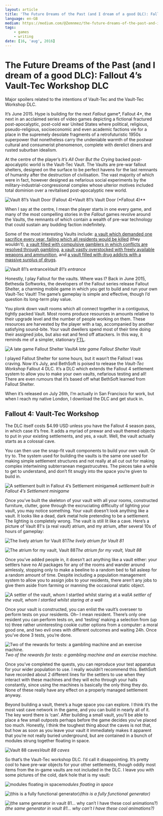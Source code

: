 ```yaml
---
layout: article
title: 'The Future Dreams of the Past (and I dream of a good DLC): Fallout 4’s Vault-Tec Workshop DLC'
language: en-GB
medium: https://medium.com/@Zemnmez/the-future-dreams-of-the-past-and-i-dream-of-a-good-dlc-fallout-4s-vault-tec-workshop-dlc-86fbeda7a4e2
tags:
    - games
    - writing
date: [16, 'aug', 2016]
---
```


# The Future Dreams of the Past (and I dream of a good DLC): Fallout 4’s Vault-Tec Workshop DLC

Major spoilers related to the intentions of Vault-Tec and the Vault-Tec Workshop DLC.

It’s June 2015. Hype is building for the next _Fallout_ game*, Fallout 4*, the next in an acclaimed series of video games depicting a fictional fractured post-apocalyptic, post-cold war United States where political, religious, pseudo-religious, socioeconomic and even academic factions vie for a place in the supremely desolate fragments of a retrofuturistic 1950s superpower that nonetheless carry the undeniable warmth of the postwar cultural and consumerist phenomenon, complete with derelict diners and rusted suburban idealism.

At the centre of the player’s _It’s All Over But the Crying_ backed post-apocalyptic world is the Vault-Tec Vault. The Vaults are pre-war fallout shelters, designed on the surface to be perfect havens for the last remnants of humanity after the destruction of civilisation. The vast majority of which were in fact, however designed as nefarious social experiments by the military-industrial-congressional complex whose ulterior motives included total dominion over a revitalised post-apocalyptic new world.

![Vault 81’s Vault Door (*Fallout 4)*](https://cdn-images-1.medium.com/max/3840/1*eOVvm4RTPuGPh3XqSI98Yg.jpeg)*Vault 81’s Vault Door (*Fallout 4)\*\*

When I say at the centre, I mean the player starts in one every game, and many of the most compelling stories in the _Fallout_ games revolve around the Vaults, the remnants of which contain a wealth of pre-war technology that could sustain any budding faction indefinitely.

Some of the most interesting Vaults include: [a vault which demanded one sacrifice every year, failing which all residents would be killed](http://fallout.wikia.com/wiki/Vault_11) (they wouldn’t), [a vault filled with compulsive gamblers in which conflicts are resolved through gambling](http://fallout.wikia.com/wiki/Vault_21), [a vault vastly overstocked with freely available weapons and ammunition](http://fallout.wikia.com/wiki/Vault_34), and [a vault filled with drug addicts with a massive surplus of drugs](http://fallout.wikia.com/wiki/Vault_95).

![Vault 81’s entrance](https://cdn-images-1.medium.com/max/3840/1*V5pgDLvAZ0RHI3pktbW1dA.jpeg)_Vault 81’s entrance_

Honestly, I play Fallout for the vaults. Where was I? Back in June 2015, Bethesda Softworks, the developers of the Fallout series release Fallout Shelter, a charming mobile game in which you get to build and run your own Vault-Tec Vault! The game’s gameplay is simple and effective, though I’d question its long-term play value.

You plonk down vault rooms which all connect together in a contiguous, tightly packed Vault. Most rooms produce resources in amounts relative to their upgrade level and the number of people working on them. These resources are harvested by the player with a tap, accompanied by another satisfying sound-bite. Your vault dwellers spend most of their time doing their assigned jobs, but also eat and fend off attackers. In this way, it reminds me of a simpler, stationary [FTL](https://en.wikipedia.org/wiki/FTL:_Faster_Than_Light).

![A late game Fallout Shelter Vault](https://cdn-images-1.medium.com/max/2400/1*DUuV5dsWbrtjnYdscM77Pw.png)_A late game Fallout Shelter Vault_

I played Fallout Shelter for some hours, but it wasn’t the Fallout I was craving. Now it’s July, and BethSoft is poised to release the _Vault-Tec Workshop_ Fallout 4 DLC. It’s a DLC which extends the Fallout 4 settlement system to allow you to make your own vaults, nefarious testing and all! There are even rumours that it’s based off what BethSoft learned from Fallout Shelter.

When it’s released on July 26th, I’m actually in San Francisco for work, but when I reach my native London, I download the DLC and get stuck in.

## Fallout 4: Vault-Tec Workshop

The DLC itself costs $4.99 USD unless you have the Fallout 4 season pass, in which case it’s free. It adds a myriad of prewar and vault themed objects to put in your existing settlements, and yes, a vault. Well, the vault actually starts as a colossal cave.

You can then use the snap-fit vault components to build your own vault. Or try to. The system used for building the vaults is the same one used for making simple settlement structures and not really at all cut out for making complex intertwining subterranean megastrucutres. The pieces take a while to get to understand, and don’t fit snugly into the space you’re given to build in.

![A settlement built in Fallout 4’s Settlement minigame](https://cdn-images-1.medium.com/max/3840/1*wJUdxLd8wCvo5iJ3zYvS-w.jpeg)_A settlement built in Fallout 4’s Settlement minigame_

Once you’ve built the skeleton of your vault with all your rooms, constructed furniture, clutter, gone through the excruciating difficulty of lighting your vault, you may notice something. Your vault doesn’t look anything like a vault. It looks like a dead, dark metal hole pretending to be a settlement. The lighting is completely wrong. The vault is still lit like a cave. Here’s a picture of Vault 81's (a real vault) atrium, and my atrium, after several 10s of hours of gameplay:

![The lively atrium for Vault 81](https://cdn-images-1.medium.com/max/3840/1*wKMDloLCMNvm1m8VgLHbQQ.jpeg)_The lively atrium for Vault 81_

![The atrium for my vault, Vault 88](https://cdn-images-1.medium.com/max/3840/1*UNHszq1DNXk89v3IGNx5rQ.jpeg)_The atrium for my vault, Vault 88_

Once you’ve added people in, it doesn’t act anything like a vault either: your settlers have no AI packages for any of the rooms and wander around aimlessly, stopping only to make a beeline to a random bed to fall asleep for a random amount of time. Despite including a population management system to allow you to assign jobs to your residents, there aren’t any jobs to give them aside from farming or manning the occasional static object.

![A settler of the vault, whom I startled whilst staring at a wall](https://cdn-images-1.medium.com/max/3840/1*D5MkbjTaCrxO-D_ZMT8TEw.jpeg)_A settler of the vault, whom I startled whilst staring at a wall_

Once your vault is constructed, you can enlist the vault’s overseer to perform tests on your residents. Oh– I mean resident. There’s only one resident you can perform tests on, and ‘testing’ making a selection from (up to) three rather uninteresting cookie cutter options from a computer: a moral good one, and two evil ones with different outcomes and waiting 24h. Once you’ve done 3 tests, you’re done.

![Two of the rewards for tests: a gambling machine and an exercise machine.](https://cdn-images-1.medium.com/max/3840/1*mOtJSRHhE4V3NZTc4Sw5Fg.jpeg)_Two of the rewards for tests: a gambling machine and an exercise machine._

Once you’ve completed the quests, you can reproduce your test apparatus for your wider population to use. I really wouldn’t recommend this. BethSoft have recorded about 2 different lines for the settlers to use when they interact with these machines and they will echo through your halls constantly, since using the machines is basically the only thing they do. None of these really have any effect on a properly managed settlement anyway.

Beyond building a vault, there’s a huge space you can explore. I think it’s the most vast cave network in the game, and you can build in nearly all of it. The key word there is ‘can’. After building a small vault, you’ll be able to place a few small outposts perhaps before the game decides you’ve placed too much. Honestly, I think the toughest thing about the caves is not that, but how as soon as you leave your vault it immediately makes it apparent that you’re not really buried underground, but are contained in a bunch of modules strung together floating in space.

![Vault 88 caves](https://cdn-images-1.medium.com/max/3840/1*XnQzvNnri5NbGWS30tolwA.jpeg)_Vault 88 caves_

So that’s the Vault-Tec workshop DLC. I’d call it disappointing. It’s pretty cool to have pre-war objects for your other settlements, though oddly most items from the in-game vaults are not included in the DLC. I leave you with some pictures of the cold, dark hole that is my vault:

![modules floating in space](https://cdn-images-1.medium.com/max/3840/1*2fVe0yogTlPNDtUsYikajw.jpeg)_modules floating in space_

![(this is a fully functional generator)](https://cdn-images-1.medium.com/max/3840/1*A0s_aVvHzpasc1xpa4sTwQ.jpeg)_(this is a fully functional generator)_

![(the same generator in vault 81… why can’t I have these cool animations?)](https://cdn-images-1.medium.com/max/3840/1*kfaTUDgFvMnZEjbQX32_OA.jpeg)_(the same generator in vault 81… why can’t I have these cool animations?)_
